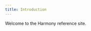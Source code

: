 ```yaml
---
title: Introduction
---
```



Welcome to the Harmony reference site.

<div class="cards-row">
  <LinkCard
      href="#"
      title="Learn"
      description="Play with and extend a small ready-made Angular app, without any setup"
      footer="Getting Started">
  </LinkCard>
  <LinkCard
      href="#"
      title="FooBar"
      description="Play with and extend"
      footer="Test">
  </LinkCard>
</div>
